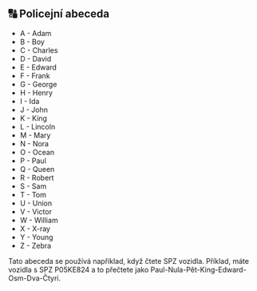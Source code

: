 
## 🔠 Policejní abeceda

- A - Adam
- B - Boy
- C - Charles
- D - David
- E - Edward
- F - Frank
- G - George
- H - Henry
- I - Ida
- J - John
- K - King
- L - Lincoln
- M - Mary
- N - Nora
- O - Ocean
- P - Paul
- Q - Queen
- R - Robert
- S - Sam
- T - Tom
- U - Union
- V - Victor
- W - William
- X - X-ray
- Y - Young
- Z - Zebra

<Callout type="info" emoji="ℹ️">
  Tato abeceda se používá například, když čtete SPZ vozidla. Příklad, máte vozidla s SPZ P05KE824 a to přečtete jako Paul-Nula-Pět-King-Edward-Osm-Dva-Čtyri.
</Callout>
